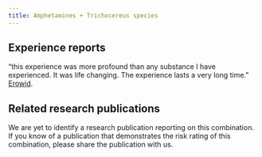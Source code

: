 ---
title: Amphetamines + Trichocereus species
---
## Experience reports

“this experience was more profound than any substance I have experienced. It was life changing. The experience lasts a very long time.” [Erowid](https://erowid.org/experiences/exp.php?ID=89463).



## Related research publications

We are yet to identify a research publication reporting on this combination. If you know of a publication that demonstrates the risk rating of this combination, please share the publication with us.


